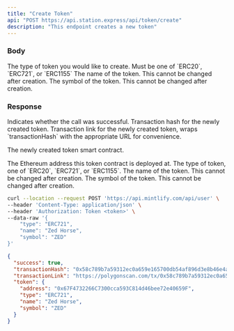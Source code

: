 ```yaml
---
title: "Create Token"
api: "POST https://api.station.express/api/token/create"
description: "This endpoint creates a new token"
---
```


### Body

<ParamField body="type" type="string">
  The type of token you would like to create. Must be one of `ERC20`, `ERC721`,
  or `ERC1155`
</ParamField>

<ParamField body="name" type="string">
  The name of the token. This cannot be changed after creation.
</ParamField>

<ParamField body="symbol" type="string">
  The symbol of the token. This cannot be changed after creation.
</ParamField>

### Response

<ResponseField name="success" type="boolean">
  Indicates whether the call was successful.
</ResponseField>

<ResponseField name="transactionHash" type="string">
  Transaction hash for the newly created token.
</ResponseField>

<ResponseField name="transactionLink" type="string">
  Transaction link for the newly created token, wraps `transactionHash` with the
  appropriate URL for convenience.
</ResponseField>

<ResponseField name="token" type="object">

The newly created token smart contract.

<Expandable title="Token">

<ResponseField name="address" type="string">
  The Ethereum address this token contract is deployed at.
</ResponseField>

<ParamField body="type" type="string">
  The type of token, one of `ERC20`, `ERC721`, or `ERC1155`.
</ParamField>

<ResponseField name="name" type="string">
  The name of the token. This cannot be changed after creation.
</ResponseField>

<ResponseField name="symbol" type="string">
  The symbol of the token. This cannot be changed after creation.
</ResponseField>

</Expandable>

</ResponseField>

<RequestExample>

```bash Example Request
curl --location --request POST 'https://api.mintlify.com/api/user' \
--header 'Content-Type: application/json' \
--header 'Authorization: Token <token>' \
--data-raw '{
    "type": "ERC721",
    "name": "Zed Horse",
    "symbol": "ZED"
}'
```

</RequestExample>

<ResponseExample>

```json Response
{
  "success": true,
  "transactionHash": "0x58c789b7a59312ec0a659e165700db54af896d3e8b46e4aeecb33b32b88157c9",
  "transactionLink": "https://polygonscan.com/tx/0x58c789b7a59312ec0a659e165700db54af896d3e8b46e4aeecb33b32b88157c9",
  "token": {
    "address": "0x67F4732266C7300cca593C814d46bee72e40659F",
    "type": "ERC721",
    "name": "Zed Horse",
    "symbol": "ZED"
  }
}
```

</ResponseExample>
